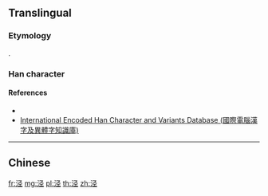 {{also|涇}}
==Translingual==

===Etymology===
{{Han simp|涇|f=巠|t=𢀖}}.

===Han character===
{{Han char|rn=85|rad=水|as=5|sn=8|canj=ENOM|four=37112|ids=⿰氵𢀖}}

====References====
* {{Han ref|hdz=31599.03|uh=6CFE}}
* [http://chardb.iis.sinica.edu.tw/char/14641 International Encoded Han Character and Variants Database (國際電腦漢字及異體字知識庫)]

----

==Chinese==
{{zh-see|涇}}

[[fr:泾]]
[[mg:泾]]
[[pl:泾]]
[[th:泾]]
[[zh:泾]]